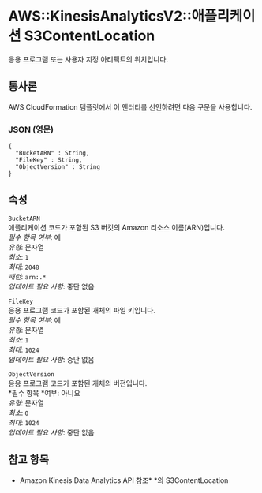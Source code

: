 # AWS::KinesisAnalyticsV2::애플리케이션 S3ContentLocation

응용 프로그램 또는 사용자 지정 아티팩트의 위치입니다.

## 통사론

AWS CloudFormation 템플릿에서 이 엔터티를 선언하려면 다음 구문을 사용합니다.

### JSON (영문)

```
{
  "BucketARN" : String,
  "FileKey" : String,
  "ObjectVersion" : String
}
```

## 속성

`BucketARN`  
애플리케이션 코드가 포함된 S3 버킷의 Amazon 리소스 이름(ARN)입니다.  
_필수 항목 여부_: 예  
_유형_: 문자열  
_최소_: `1`  
_최대_: `2048`  
_패턴_: `arn:.*`  
_업데이트 필요 사항_: 중단 없음

`FileKey`  
응용 프로그램 코드가 포함된 개체의 파일 키입니다.  
_필수 항목 여부_: 예  
_유형_: 문자열  
_최소_: `1`  
_최대_: `1024`  
_업데이트 필요 사항_: 중단 없음

`ObjectVersion`  
응용 프로그램 코드가 포함된 개체의 버전입니다.  
*필수 항목 *여부: 아니요  
_유형_: 문자열  
_최소_: `0`  
_최대_: `1024`  
_업데이트 필요 사항_: 중단 없음

## 참고 항목

- Amazon Kinesis Data Analytics API 참조\* \*의 S3ContentLocation
